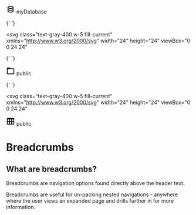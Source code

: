 
<Meta title="Design system/Navigation/Breadcrumbs" />

<div class="flex items-center space-x-xs">
  <div class="cursor-pointer flex items-center text-sm text-gray-400 hover:text-muted">
    <svg class="w-5 fill-current mr-xs" xmlns="http://www.w3.org/2000/svg" width="24" height="24" viewBox="0 0 24 24"><path d="M20 17V7c0-2.168-3.663-4-8-4S4 4.832 4 7v10c0 2.168 3.663 4 8 4s8-1.832 8-4zM12 5c3.691 0 5.931 1.507 6 1.994C17.931 7.493 15.691 9 12 9S6.069 7.493 6 7.006C6.069 6.507 8.309 5 12 5zM6 9.607C7.479 10.454 9.637 11 12 11s4.521-.546 6-1.393v2.387c-.069.499-2.309 2.006-6 2.006s-5.931-1.507-6-2V9.607zM6 17v-2.393C7.479 15.454 9.637 16 12 16s4.521-.546 6-1.393v2.387c-.069.499-2.309 2.006-6 2.006s-5.931-1.507-6-2z"></path></svg>
    <span class="">myDatabase</span>
  </div>

{' '}

<svg
  class="text-gray-400 w-5 fill-current"
  xmlns="http://www.w3.org/2000/svg"
  width="24"
  height="24"
  viewBox="0 0 24 24"
>
  <path d="M10.707 17.707 16.414 12l-5.707-5.707-1.414 1.414L13.586 12l-4.293 4.293z"></path>
</svg>

{' '}

<div class="cursor-pointer flex items-center text-sm text-gray-400 hover:text-muted">
  <svg
    class="w-5 fill-current mr-xs"
    xmlns="http://www.w3.org/2000/svg"
    width="24"
    height="24"
    viewBox="0 0 24 24"
  >
    <path d="M20 5h-8.586L9.707 3.293A.997.997 0 0 0 9 3H4c-1.103 0-2 .897-2 2v14c0 1.103.897 2 2 2h16c1.103 0 2-.897 2-2V7c0-1.103-.897-2-2-2zM4 19V7h16l.002 12H4z"></path>
  </svg>
  <span class="">public</span>
</div>

{' '}

<svg
  class="text-gray-400 w-5 fill-current"
  xmlns="http://www.w3.org/2000/svg"
  width="24"
  height="24"
  viewBox="0 0 24 24"
>
  <path d="M10.707 17.707 16.414 12l-5.707-5.707-1.414 1.414L13.586 12l-4.293 4.293z"></path>
</svg>

  <div class="cursor-pointer flex items-center text-sm text-muted">
    <svg class="w-5 fill-current mr-xs" xmlns="http://www.w3.org/2000/svg" width="24" height="24" viewBox="0 0 24 24"><path d="M4 21h15.893c1.103 0 2-.897 2-2V5c0-1.103-.897-2-2-2H4c-1.103 0-2 .897-2 2v14c0 1.103.897 2 2 2zm0-2v-5h4v5H4zM14 7v5h-4V7h4zM8 7v5H4V7h4zm2 12v-5h4v5h-4zm6 0v-5h3.894v5H16zm3.893-7H16V7h3.893v5z"></path></svg>
    <span class="">public</span>
  </div>
</div>

<h1 class="text-xl font-semibold mb-md">Breadcrumbs</h1>

<h2 class="text-lg font-semibold mb-xs">What are breadcrumbs?</h2>
<p class="mb-md text-muted mb-0">
  Breadcrumbs are navigation options found directly above the header text.
</p>
<p class="mb-md text-muted">
  Breadcrumbs are useful for un-packing nested navigations - anywhere where the
  user views an expanded page and drills further in for more information.
</p>
